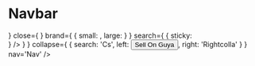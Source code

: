 

<Meta title="Molecules/Navbar" component={Navbar} />

# Navbar

<Canvas>
    <Story name='Basic'>
        <Navbar 
            open='o'
            close='c'
            brand={
                {
                    small: 's',
                    large: 'l'
                }
            }
            search={
                {
                    sticky: 'Stick'
                }
            }
            collapse={ 
                {
                    search: 'Cs',
                    left: 'Leftcoll',
                    right: 'Rightcolla'
                }
            }
            nav='Nav'
        />
    </Story>
</Canvas>

<Canvas>
    <Story name='Shop Navbar'>
        <Navbar 
            theme='cornflower-blue'
            open={<IconContext.Provider value={{ className: "icon icon--lg" }}>
                    <IoIosMenu />
                </IconContext.Provider>}
            close={<IconContext.Provider value={{ className: "icon" }}>
                    <IoMdClose />
                </IconContext.Provider>}
            brand={
                {
                    small: <Logo src='/images/guya-shop-logo.png' size='sm'/>,
                    large: <Logo src='/images/guya-shop-logo.png' size='sm'/>
                }
            }
            search={
                {
                    sticky: <Search
                                theme='cornflower-blue'
                                icon={
                                    <IconContext.Provider value={{ className: "icon" }}>
                                        <IoIosSearch />
                                    </IconContext.Provider>
                                }
                            />
                }
            }
            collapse={ 
                {
                    search: 'Cs',
                    left: <Button variant='primary' theme='cornflower-blue' size='sm'>Sell On Guya</Button>,
                    right: 'Rightcolla'
                }
            }
            nav='Nav'
        />
    </Story>
</Canvas>